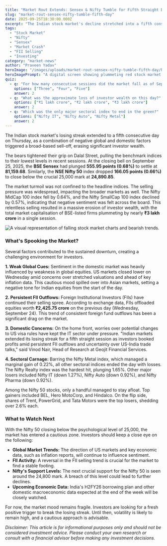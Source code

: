 ```yaml
---
title: "Market Rout Extends: Sensex & Nifty Tumble for Fifth Straight Day"
slug: "market-rout-sensex-nifty-tumble-fifth-day"
date: 2025-09-25T18:30:00.000Z
excerpt: "The Indian stock market's decline stretched into a fifth consecutive session on Thursday, as weak global cues, persistent FII selling, and domestic concerns wiped out nearly ₹3 lakh crore of investor wealth."
tags:
  - "Stock Market"
  - "Nifty"
  - "Sensex"
  - "Market Crash"
  - "FII Selling"
  - "Investing"
category: "market-news"
author: "Praveen Yadav"
heroImage: "/images/uploads/market-rout-sensex-nifty-tumble-fifth-day/hero-image.jpg"
heroImagePrompt: "A digital screen showing plummeting red stock market graphs, symbolizing a bearish trend and financial downturn in the Indian market."
quiz:
  - q: "For how many consecutive sessions did the market fall as of September 25, 2025?"
    options: ["Three", "Four", "Five"]
    answer: 2
  - q: "What was the approximate loss of investor wealth on this day?"
    options: ["₹1 lakh crore", "₹2 lakh crore", "₹3 lakh crore"]
    answer: 2
  - q: "Which was the only major sectoral index to end in the green?"
    options: ["Nifty IT", "Nifty Auto", "Nifty Metal"]
    answer: 2
---
```


The Indian stock market's losing streak extended to a fifth consecutive day on Thursday, as a combination of negative global and domestic factors triggered a broad-based sell-off, erasing significant investor wealth.

The bears tightened their grip on Dalal Street, pulling the benchmark indices to their lowest levels in recent sessions. At the closing bell on September 25, 2025, the **BSE Sensex** had plunged **555.95 points (0.68%)** to settle at **81,159.68**. Similarly, the **NSE Nifty 50** index dropped **166.05 points (0.66%)** to close below the crucial 25,000 mark at **24,890.85**.

The market turmoil was not confined to the headline indices. The selling pressure was widespread, impacting the broader markets as well. The Nifty MidCap 100 index fell by 0.64%, and the Nifty SmallCap 100 index declined by 0.57%, indicating that negative sentiment was felt across the board. This relentless selling resulted in a massive erosion of investor wealth, with the total market capitalisation of BSE-listed firms plummeting by nearly **₹3 lakh crore** in a single session.

![A visual representation of falling stock market charts and bearish trends.](/images/uploads/market-rout-sensex-nifty-tumble-fifth-day/market-decline.png)

### What's Spooking the Market?

Several factors contributed to the sustained downturn, creating a challenging environment for investors.

**1. Weak Global Cues:** Sentiment in the domestic market was heavily influenced by weakness in global equities. US markets closed lower on Wednesday amid concerns over stretched valuations and ahead of key inflation data. This cautious mood spilled over into Asian markets, setting a negative tone for Indian equities from the start of the day.

**2. Persistent FII Outflows:** Foreign Institutional Investors (FIIs) have continued their selling spree. According to exchange data, FIIs offloaded equities worth **₹2,425.75 crore** on the previous day (Wednesday, September 24). This trend of consistent foreign fund outflows has been a significant drag on the market.

**3. Domestic Concerns:** On the home front, worries over potential changes to US visa rules have kept the IT sector under pressure. "Indian markets extended its losing streak for a fifth straight session as investors booked profits amid persistent FII outflows and uncertainty over US-India trade talks," said Vinod Nair, Head of Research at Geojit Financial Services.

**4. Sectoral Carnage:** Barring the Nifty Metal index, which managed a marginal gain of 0.22%, all other sectoral indices ended the day with losses. The Nifty Realty index was the hardest hit, plunging 1.65%. Other major losers included Nifty IT (down 1.27%), Nifty Auto (down 0.92%), and Nifty Pharma (down 0.92%).

Among the Nifty 50 stocks, only a handful managed to stay afloat. Top gainers included BEL, Hero MotoCorp, and Hindalco. On the flip side, shares of Trent, PowerGrid, and Tata Motors were the top losers, shedding over 2.6% each.

### What to Watch Next

With the Nifty 50 closing below the psychological level of 25,000, the market has entered a cautious zone. Investors should keep a close eye on the following:

*   **Global Market Trends:** The direction of US markets and key economic data, such as inflation reports, will continue to influence sentiment.
*   **FII Activity:** A reversal in the FII selling trend is crucial for the market to find a stable footing.
*   **Nifty's Support Levels:** The next crucial support for the Nifty 50 is seen around the 24,800 mark. A breach of this level could lead to further declines.
*   **Upcoming Economic Data:** India's H2FY26 borrowing plan and other domestic macroeconomic data expected at the end of the week will be closely watched.

For now, the market mood remains fragile. Investors are looking for a fresh positive trigger to break the losing streak. Until then, volatility is likely to remain high, and a cautious approach is advisable.

*Disclaimer: This article is for informational purposes only and should not be considered investment advice. Please conduct your own research or consult with a financial advisor before making any investment decisions.*